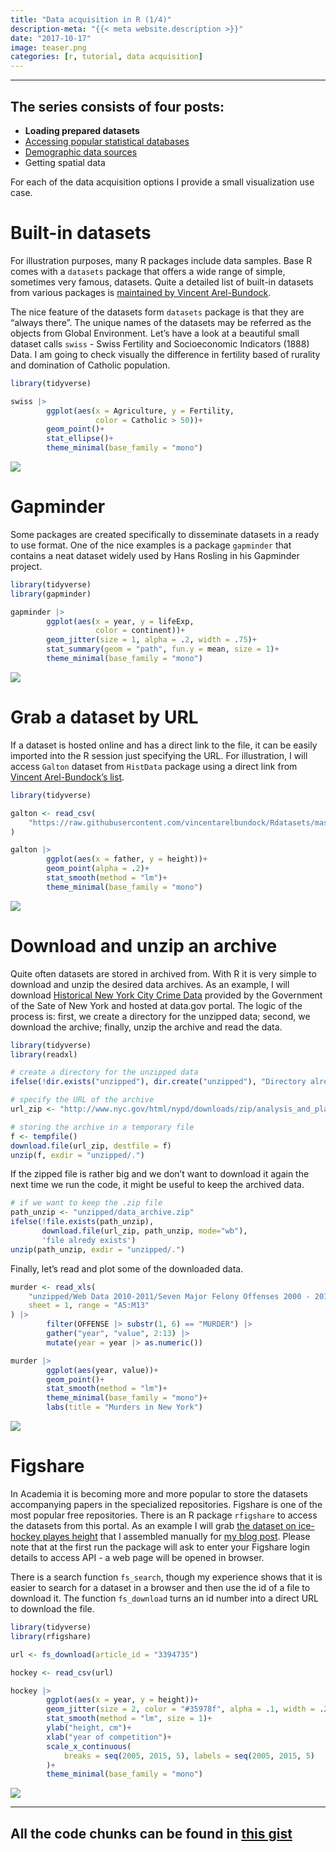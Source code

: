 ```yaml
---
title: "Data acquisition in R (1/4)"
description-meta: "{{< meta website.description >}}"
date: "2017-10-17"
image: teaser.png
categories: [r, tutorial, data acquisition]
---
```


***


::: {.callout-note}
# The series consists of four posts:
 - **Loading prepared datasets**  
 - [Accessing popular statistical databases][two]  
 - [Demographic data sources][three]  
 - Getting spatial data  
:::
 
For each of the data acquisition options I provide a small visualization use case.

# Built-in datasets

For illustration purposes, many R packages include data samples. Base R comes with a `datasets` package that offers a wide range of simple, sometimes very famous, datasets. Quite a detailed list of built-in datasets from various packages is [maintained by Vincent Arel-Bundock][list]. 

The nice feature of the datasets form `datasets` package is that they are "always there". The unique names of the datasets may be referred as the objects from Global Environment. Let's have a look at a beautiful small dataset calls `swiss` - Swiss Fertility and Socioeconomic Indicators (1888) Data. I am going to check visually the difference in fertility based of rurality and domination of Catholic population. 

```r
library(tidyverse)

swiss |> 
        ggplot(aes(x = Agriculture, y = Fertility, 
                   color = Catholic > 50))+
        geom_point()+
        stat_ellipse()+
        theme_minimal(base_family = "mono")
```

![](swiss.png)

# Gapminder

Some packages are created specifically to disseminate datasets in a ready to use format. One of the nice examples is a package `gapminder` that contains a neat dataset widely used by Hans Rosling in his Gapminder project.

```r
library(tidyverse)
library(gapminder)

gapminder |> 
        ggplot(aes(x = year, y = lifeExp, 
                   color = continent))+
        geom_jitter(size = 1, alpha = .2, width = .75)+
        stat_summary(geom = "path", fun.y = mean, size = 1)+
        theme_minimal(base_family = "mono")
```

![](gapminder.png)


# Grab a dataset by URL

If a dataset is hosted online and has a direct link to the file, it can be easily imported into the R session just specifying the URL. For illustration, I will access `Galton` dataset from `HistData` package using a direct link from [Vincent Arel-Bundock's list][list]. 

```r
library(tidyverse)

galton <- read_csv(
    "https://raw.githubusercontent.com/vincentarelbundock/Rdatasets/master/csv/HistData/Galton.csv"
)

galton |> 
        ggplot(aes(x = father, y = height))+
        geom_point(alpha = .2)+
        stat_smooth(method = "lm")+
        theme_minimal(base_family = "mono")
```

![](galton.png)


# Download and unzip an archive

Quite often datasets are stored in archived from. With R it is very simple to download and unzip the desired data archives. As an example, I will download [Historical New York City Crime Data][ny] provided by the Government of the Sate of New York and hosted at data.gov portal. The logic of the process is: first, we create a directory for the unzipped data; second, we download the archive; finally, unzip the archive and read the data.

```r
library(tidyverse)
library(readxl)

# create a directory for the unzipped data
ifelse(!dir.exists("unzipped"), dir.create("unzipped"), "Directory already exists")

# specify the URL of the archive
url_zip <- "http://www.nyc.gov/html/nypd/downloads/zip/analysis_and_planning/citywide_historical_crime_data_archive.zip"

# storing the archive in a temporary file
f <- tempfile()
download.file(url_zip, destfile = f)
unzip(f, exdir = "unzipped/.")
```

If the zipped file is rather big and we don't want to download it again the next time we run the code, it might be useful to keep the archived data.

```r
# if we want to keep the .zip file
path_unzip <- "unzipped/data_archive.zip"
ifelse(!file.exists(path_unzip), 
       download.file(url_zip, path_unzip, mode="wb"), 
       'file alredy exists')
unzip(path_unzip, exdir = "unzipped/.")

```

Finally, let's read and plot some of the downloaded data.

```r
murder <- read_xls(
    "unzipped/Web Data 2010-2011/Seven Major Felony Offenses 2000 - 2011.xls",
    sheet = 1, range = "A5:M13"
) |> 
        filter(OFFENSE |> substr(1, 6) == "MURDER") |> 
        gather("year", "value", 2:13) |> 
        mutate(year = year |> as.numeric())

murder |> 
        ggplot(aes(year, value))+
        geom_point()+
        stat_smooth(method = "lm")+
        theme_minimal(base_family = "mono")+
        labs(title = "Murders in New York")
```

![](new-york.png)


# Figshare

In Academia it is becoming more and more popular to store the datasets accompanying papers in the specialized repositories. Figshare is one of the most popular free repositories. There is an R package `rfigshare` to access the datasets from this portal. As an example I will grab [the dataset on ice-hockey playes height][figshare] that I assembled manually for [my blog post][ice]. Please note that at the first run the package will ask to enter your Figshare login details to access API - a web page will be opened in browser. 

There is a search function `fs_search`, though my experience shows that it is easier to search for a dataset in a browser and then use the id of a file to download it. The function `fs_download` turns an id number into a direct URL to download the file.

```r
library(tidyverse)
library(rfigshare)

url <- fs_download(article_id = "3394735")

hockey <- read_csv(url)

hockey |> 
        ggplot(aes(x = year, y = height))+
        geom_jitter(size = 2, color = "#35978f", alpha = .1, width = .25)+
        stat_smooth(method = "lm", size = 1)+
        ylab("height, cm")+
        xlab("year of competition")+
        scale_x_continuous(
            breaks = seq(2005, 2015, 5), labels = seq(2005, 2015, 5)
        )+
        theme_minimal(base_family = "mono")
```

![](ice-hockey.png)


***

::: {.callout-tip}
# All the code chunks can be found in [this gist][gist]
:::



[two]: https://ikashnitsky.github.io/2017/data-acquisition-two
[three]: https://ikashnitsky.github.io/2017/data-acquisition-three
[odata]: https://github.com/ropensci/opendata
[list]: https://vincentarelbundock.github.io/Rdatasets/datasets.html
[ny]: https://catalog.data.gov/dataset/historical-new-york-city-crime-data-ad47e
[figshare]: https://dx.doi.org/10.6084/m9.figshare.3394735.v2
[ice]: https://ikashnitsky.github.io/2017/ice-hockey-players-height/
[gist]: https://gist.github.com/ikashnitsky/e1d93a51fe5e2b5ba770096060bacd8a
